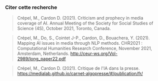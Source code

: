 ### Citer cette recherche

> Crépel, M., Cardon D. (2021). Criticism and prophecy in media coverage of AI. Annual Meeting of the Society for Social Studies of Science (4S), October 2021, Toronto, Canada.

> Crépel, M., Do, S., Cointet J-P., Cardon, D., Bouachera, Y. (2021). Mapping AI issues in media through NLP methods. CHR2021 : Computational Humanities Research Conference, November 2021, Amsterdam, Netherlands. http://ceur-ws.org/Vol-2989/long_paper22.pdf

> Crépel, M., Cardon D. (2021). Critique de l'IA dans la presse. https://medialab.github.io/carnet-algopresse/#/publication/fr/
